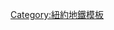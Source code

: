 {{鐵道路線|
| 模板名稱 = 紐約地鐵4號線
| 名稱 = [[File:NYCS-bull-trans-4.svg|紐約地鐵4號線|30px]] [[紐約地鐵4號線]]
| 代表色 = {{MTA color|4}}
| 背景顏色 = #FFFFFF
| 車站列表 = [[伍德羅恩車站 (IRT傑羅姆大道線)|伍德羅恩]] - [[莫肖盧公園道車站|莫肖盧公園道]] - [[貝德福德公園林蔭路-雷曼學院車站|貝德福德公園林蔭路-雷曼學院]] - [[王橋路車站 (IRT傑羅姆大道線)|王橋路]] - [[福德漢姆路車站 (IRT傑羅姆大道線)|福德漢姆路]] - [[183街車站 (IRT傑羅姆大道線)|183街]] - [[伯恩賽德大道車站|伯恩賽德大道]] - [[176街車站|176街]] - [[伊甸山大道車站|伊甸山大道]] - [[170街車站 (IRT傑羅姆大道線)|170街]] - [[167街車站 (IRT傑羅姆大道線)|167街]] - [[161街-洋基體育場車站|161街-洋基體育場]] - [[149街-大廣場車站|149街-大廣場]] - [[138街-大廣場車站|138街-大廣場]] - [[125街車站 (IRT萊辛頓大道線)|125街]] - [[116街車站 (IRT萊辛頓大道線)|116街]] - [[110街車站 (IRT萊辛頓大道線)|110街]] - [[103街車站 (IRT萊辛頓大道線)|103街]] - [[96街車站 (IRT萊辛頓大道線)|96街]] - [[86街車站 (IRT萊辛頓大道線)|86街]] - [[77街車站 (IRT萊辛頓大道線)|77街]] - [[68街-亨特學院車站|68街-亨特學院]] - [[萊辛頓大道／59街車站|59街]] - [[萊辛頓大道／51街車站|51街]] - [[大中央-42街車站|大中央-42街]] - [[33街車站 (IRT萊辛頓大道線)|33街]] - [[28街車站 (IRT萊辛頓大道線)|28街]] - [[23街車站 (IRT萊辛頓大道線)|23街]] - [[14街-聯合廣場車站|14街-聯合廣場]] - [[阿斯托廣場車站|阿斯托廣場]] - [[百老匯-拉法葉街／布利克街車站|布利克街]] - [[泉街車站 (IRT萊辛頓大道線)|泉街]] - [[堅尼街車站|堅尼街]] - [[布魯克林大橋-市政府／錢伯斯街車站|布魯克林大橋-市政府]] - [[福爾頓街車站|福爾頓街]] - [[華爾街車站 (IRT萊辛頓大道線)|華爾街]] - [[滾球綠地車站|滾球綠地]] - [[區公所／法庭街車站|區公所]] - [[內文斯街車站|內文斯街]] - [[大西洋大道-巴克萊中心車站|大西洋大道]] - [[卑爾根街車站 (IRT東公園道線)|卑爾根街]] - [[大軍廣場車站|大軍廣場]] - [[東公園道-布魯克林博物館車站|東公園道-布魯克林博物館]] - [[富蘭克林大道／植物園車站|富蘭克林大道]] - [[諾斯特蘭大道車站 (IRT東公園道線)|諾斯特蘭大道]] - [[京斯頓大道車站|京斯頓大道]] - [[皇冠高地-猶提卡大道車站|皇冠高地-猶提卡大道]] - [[蘇特大道-魯特蘭路車站|蘇特大道-魯特蘭路]] - [[沙拉托加大道車站 (IRT新地段線)|沙拉托加大道]] - [[洛克威大道車站 (IRT新地段線)|洛克威大道]] - [[朱尼烏斯街車站|朱尼烏斯街]] - [[賓夕法尼亞大道車站 (IRT新地段線)|賓夕法尼亞大道]] - [[凡希克凌大道車站 (IRT新地段線)|凡希克凌大道]] - [[新地段大道車站 (IRT新地段線)|新地段大道]]
}}<noinclude>
[[Category:紐約地鐵模板]]
</noinclude>